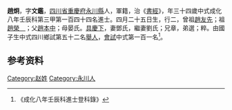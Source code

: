 {{明清人物信息框
| 姓名 = 趙炯
| 原名 =
| 圖片名稱= 
| 圖片大小 =
| 圖片說明 = 
| 最高職務 =
| 國家 = 大明 
| 爵位 =
| 籍貫 = [[四川省|四川省]][[重慶府|重慶府]][[永川縣|永川縣]]
| 族裔 = 
| 旗籍 = 
| 字號 = 
| 諡號 =
| 出生日期 = 四月二十五日
| 出生地點 =
| 逝世日期 = 
| 逝世地點 =
| 墓葬 =
| 配偶 = 鄧氏、劉氏
| 親屬 = 曾祖[[趙友先|趙友先]]，祖[[趙榮　|趙榮　]]，父[[趙本中|趙本中]]，母晏氏
| 出身 =
* 成化八年壬辰科進士
| 經歷 =
| 著作 =  
*
*
*
}}
'''趙炯'''{{BD|1439年||1498年||}}，字'''文鑑'''，[[四川省|四川省]][[重慶府|重慶府]][[永川縣|永川縣]]人，軍籍，治《[[書經|書經]]》，年三十四歲中式成化八年壬辰科第三甲第一百四十四名進士。四月二十五日生，行二，曾祖[[趙友先|趙友先]]；祖[[趙榮　|趙榮　]]；父[[趙本中|趙本中]]；母晏氏。[[具慶下|具慶下]]，妻鄧氏，繼妻劉氏；兄章，弟選；粹。由國子生中式四川鄉試第五十二名[[舉人|舉人]]，[[會試|會試]]中式第一百一名<ref>《成化八年壬辰科進士登科錄》</ref>。

== 参考资料 ==
{{reflist}}

{{成化八年壬辰科殿试金榜}}

{{Authority control}}

{{DEFAULTSORT:Z}}
[[Category:赵姓|Category:赵姓]]
[[Category:永川人|Category:永川人]]


{{明朝人物小作品}}
